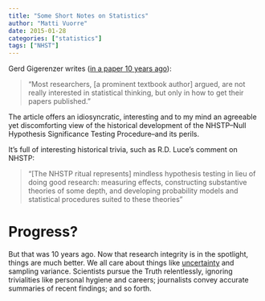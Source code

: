 ```yaml
---
title: "Some Short Notes on Statistics"
author: "Matti Vuorre"
date: 2015-01-28
categories: ["statistics"]
tags: ["NHST"]
---
```


Gerd Gigerenzer writes ([in a paper 10 years ago](http://library.mpib-berlin.mpg.de/ft/gg/GG_Mindless_2004.pdf)):

>"Most researchers, [a prominent textbook author] argued, are not really interested in statistical thinking, but only in how to get their papers published."

The article offers an idiosyncratic, interesting and to my mind an agreeable yet discomforting view of the historical development of the NHSTP--Null Hypothesis Significance Testing Procedure--and its perils.

It's full of interesting historical trivia, such as R.D. Luce's comment on NHSTP:

>"[The NHSTP ritual represents] mindless hypothesis testing in lieu of doing good research: measuring effects, constructing substantive theories of some depth, and developing probability models and statistical procedures suited to these theories"

# Progress?

But that was 10 years ago. Now that research integrity is in the spotlight, things are much better. We all care about things like [uncertainty](http://riddlet.github.io/Lab-Meeting/) and sampling variance. Scientists pursue the Truth relentlessly, ignoring trivialities like personal hygiene and careers; journalists convey accurate summaries of recent findings; and so forth.
